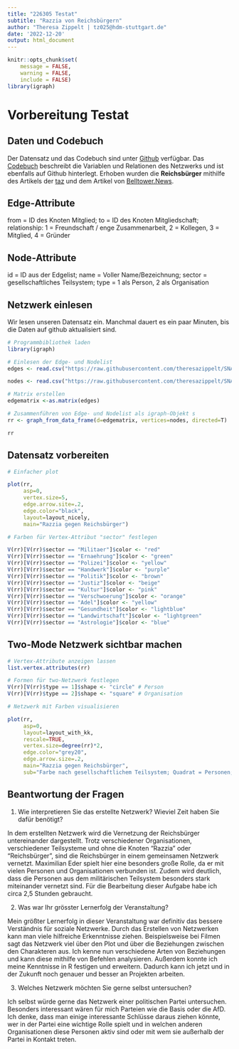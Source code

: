 ---
title: "226305 Testat"
subtitle: "Razzia von Reichsbürgern"
author: "Theresa Zippelt | tz025@hdm-stuttgart.de"
date: '2022-12-20'
output: html_document
---

```{r setup, include=FALSE}
knitr::opts_chunk$set(
	message = FALSE,
	warning = FALSE,
	include = FALSE)
library(igraph)
```

# Vorbereitung Testat

## Daten und Codebuch

Der Datensatz und das Codebuch sind unter
[Github](https://github.com/theresazippelt/SNA_Testat_tz025)
verfügbar. Das
[Codebuch](https://raw.githubusercontent.com/theresazippelt/SNA_Testat_tz025/main/codebuch.rm)
beschreibt die Variablen und Relationen des Netzwerks und ist ebenfalls auf Github hinterlegt.
Erhoben wurden die **Reichsbürger** mithilfe des Artikels der [taz](https://taz.de/Razzia-gegen-Reichsbuerger/!5898636/) und dem Artikel von [Belltower.News](https://www.belltower.news/update-reichsbuerger-razzien-das-breite-netzwerk-der-revolutionsbereiten-reichsbuergerinnen-144131/).


## Edge-Attribute

from = ID des Knoten Mitglied;
to = ID des Knoten Mitgliedschaft;
relationship: 1 = Freundschaft / enge Zusammenarbeit, 2 = Kollegen, 3 = Mitglied, 4 = Gründer

## Node-Attribute

id = ID aus der Edgelist;
name = Voller Name/Bezeichnung;
sector = gesellschaftliches Teilsystem;
type = 1 als Person, 2 als Organisation

## Netzwerk einlesen

Wir lesen unseren Datensatz ein. Manchmal dauert es ein paar Minuten,
bis die Daten auf github aktualisiert sind.

```{r Netzwerk einlesen}
# Programmbibliothek laden
library(igraph)

# Einlesen der Edge- und Nodelist
edges <- read.csv("https://raw.githubusercontent.com/theresazippelt/SNA_Testat_tz025/main/edges.csv", header=T, as.is=T, sep = ",")

nodes <- read.csv("https://raw.githubusercontent.com/theresazippelt/SNA_Testat_tz025/main/nodes.csv", header=T, as.is=T, sep = ",")

# Matrix erstellen
edgematrix <-as.matrix(edges)

# Zusammenführen von Edge- und Nodelist als igraph-Objekt s
rr <- graph_from_data_frame(d=edgematrix, vertices=nodes, directed=T)

rr
```

## Datensatz vorbereiten

```{r Netzwerk analysieren, fig.height=6, fig.width=9}

# Einfacher plot

plot(rr,
     asp=0,
     vertex.size=5,
     edge.arrow.site=.2,
     edge.color="black",
     layout=layout_nicely,
     main="Razzia gegen Reichsbürger")

# Farben für Vertex-Attribut "sector" festlegen

V(rr)[V(rr)$sector == "Militaer"]$color <- "red"
V(rr)[V(rr)$sector == "Ernaehrung"]$color <- "green"
V(rr)[V(rr)$sector == "Polizei"]$color <- "yellow"
V(rr)[V(rr)$sector == "Handwerk"]$color <- "purple"
V(rr)[V(rr)$sector == "Politik"]$color <- "brown"
V(rr)[V(rr)$sector == "Justiz"]$color <- "beige"
V(rr)[V(rr)$sector == "Kultur"]$color <- "pink"
V(rr)[V(rr)$sector == "Verschwoerung"]$color <- "orange"
V(rr)[V(rr)$sector == "Adel"]$color <- "yellow"
V(rr)[V(rr)$sector == "Gesundheit"]$color <- "lightblue"
V(rr)[V(rr)$sector == "Landwirtschaft"]$color <- "lightgreen"
V(rr)[V(rr)$sector == "Astrologie"]$color <- "blue"

```

## Two-Mode Netzwerk sichtbar machen

```{r Two-Mode Netzwerk erstellen}

# Vertex-Attribute anzeigen lassen
list.vertex.attributes(rr)

# Formen für two-Netzwerk festlegen
V(rr)[V(rr)$type == 1]$shape <- "circle" # Person
V(rr)[V(rr)$type == 2]$shape <- "square" # Organisation

```

```{r finales Netzwerk visualisieren, fig.height=6, fig.width=9}

# Netzwerk mit Farben visualisieren

plot(rr,
     asp=0,
     layout=layout_with_kk,
     rescale=TRUE,
     vertex.size=degree(rr)*2,
     edge.color="grey20",
     edge.arrow.size=.2,
     main="Razzia gegen Reichsbürger",
     sub="Farbe nach gesellschaftlichem Teilsystem; Quadrat = Personen; Kreis = Organisationen")

```
## Beantwortung der Fragen

1) Wie interpretieren Sie das erstellte Netzwerk? Wieviel Zeit haben Sie dafür benötigt?

In dem erstellten Netzwerk wird die Vernetzung der Reichsbürger untereinander dargestellt. Trotz verschiedener Organisationen, verschiedener Teilsysteme und ohne die Knoten "Razzia" oder "Reichsbürger", sind die Reichsbürger in einem gemeinsamen Netzwerk vernetzt. Maximilian Eder spielt hier eine besonders große Rolle, da er mit vielen Personen und Organisationen verbunden ist. Zudem wird deutlich, dass die Personen aus dem militärischen Teilsystem besonders stark miteinander vernetzt sind. 
Für die Bearbeitung dieser Aufgabe habe ich circa 2,5 Stunden gebraucht.

2) Was war Ihr grösster Lernerfolg der Veranstaltung?

Mein größter Lernerfolg in dieser Veranstaltung war definitiv das bessere Verständnis für soziale Netzwerke. Durch das Erstellen von Netzwerken kann man viele hilfreiche Erkenntnisse ziehen. Beispielsweise bei Filmen sagt das Netzwerk viel über den Plot und über die Beziehungen zwischen den Charakteren aus. Ich kenne nun verschiedene Arten von Beziehungen und kann diese mithilfe von Befehlen analysieren. Außerdem konnte ich meine Kenntnisse in R festigen und erweitern. Dadurch kann ich jetzt und in der Zukunft noch genauer und besser an Projekten arbeiten.

3) Welches Netzwerk möchten Sie gerne selbst untersuchen?

Ich selbst würde gerne das Netzwerk einer politischen Partei untersuchen. Besonders interessant wären für mich Parteien wie die Basis oder die AfD. Ich denke, dass man einige interessante Schlüsse daraus ziehen könnte, wer in der Partei eine wichtige Rolle spielt und in welchen anderen Organisationen diese Personen aktiv sind oder mit wem sie außerhalb der Partei in Kontakt treten.

